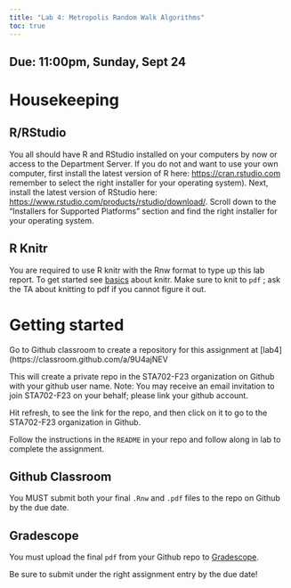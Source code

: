 ```yaml
---
title: "Lab 4: Metropolis Random Walk Algorithms"
toc: true
---
```


## Due: 11:00pm, Sunday, Sept 24


# Housekeeping

## R/RStudio

You all should have R and RStudio installed on your computers by now or access to the Department Server. If you do not and want to use your own computer, first install the latest version of R here: [https://cran.rstudio.com ](https://cran.rstudio.com) remember to select the right installer for your operating system). Next, install the latest version of RStudio here: [https://www.rstudio.com/products/rstudio/download/](https://www.rstudio.com/products/rstudio/download/). Scroll down to the "Installers for Supported Platforms" section and find the right installer for your operating system.

## R Knitr

You are required to use R knitr with the Rnw format to type up this lab report.  To get started see [basics](https://kbroman.org/knitr_knutshell/pages/latex.html) about knitr. Make sure to knit to `pdf` ; ask the TA about knitting to pdf if you cannot figure it out.


# Getting started

Go to Github classroom to create a repository for this assignment  at [lab4](https://classroom.github.com/a/9U4ajNEV

This will create a private repo in the STA702-F23 organization on Github with your github user name. Note: You may receive an email invitation to join STA702-F23 on your behalf; please link your github account.

Hit refresh, to see the link for the repo, and then click on it to go to the STA702-F23 organization in Github.

Follow the instructions in the `README` in your repo and follow along in lab to complete the assignment. 

## Github Classroom 

You MUST submit both your final `.Rnw` and `.pdf` files to the repo on Github by the due date.

## Gradescope 

You must upload the final `pdf`  from your Github repo to [Gradescope](https://www.gradescope.com/courses/585736). 

Be sure to submit under the right assignment entry by the due date!


    